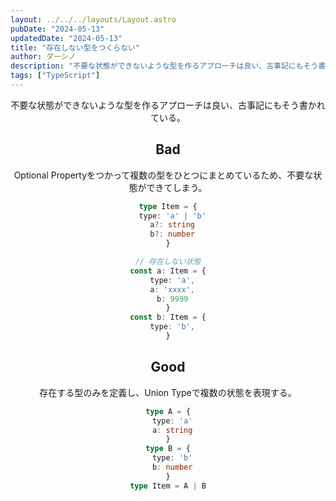 ```yaml
---
layout: ../../../layouts/Layout.astro
pubDate: "2024-05-13"
updatedDate: "2024-05-13"
title: "存在しない型をつくらない"
author: ダーシノ
description: "不要な状態ができないような型を作るアプローチは良い、古事記にもそう書かれている。"
tags: ["TypeScript"]
---
```



<Header {...frontmatter} />

不要な状態ができないような型を作るアプローチは良い、古事記にもそう書かれている。

## Bad

Optional Propertyをつかって複数の型をひとつにまとめているため、不要な状態ができてしまう。

```ts
type Item = {
  type: 'a' | 'b'
  a?: string
  b?: number
}

// 存在しない状態
const a: Item = {
  type: 'a',
  a: 'xxxx',
  b: 9999
}
const b: Item = {
  type: 'b',
}
```

## Good

存在する型のみを定義し、Union Typeで複数の状態を表現する。

```ts
type A = {
  type: 'a'
  a: string
}
type B = {
  type: 'b'
  b: number
}
type Item = A | B
```
